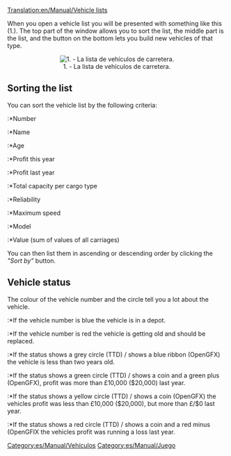 [[Translation:en/Manual/Vehicle lists]]
{{es/Traducción|en/Manual/Vehicle lists|0}}


When you open a vehicle list you will be presented with something like this (1.). The top part of the window allows you to sort the list, the middle part is the list, and the button on the bottom lets you build new vehicles of that type.

<center>[[File:es/Manual/Vehicle list.png|center|frame|1. - La lista de vehículos de carretera.]]</center>

==Sorting the list==

You can sort the vehicle list by the following criteria:
:*Number
:*Name
:*Age
:*Profit this year
:*Profit last year
:*Total capacity per cargo type
:*Reliability
:*Maximum speed
:*Model
:*Value (sum of values of all carriages)

You can then list them in ascending or descending order by clicking the ''"Sort by"'' button.

==Vehicle status==

The colour of the vehicle number and the circle tell you a lot about the vehicle.
:*If the vehicle number is blue the vehicle is in a depot.
:*If the vehicle number is red the vehicle is getting old and should be replaced.

:*If the status shows a grey circle (TTD) / shows a blue ribbon (OpenGFX) the vehicle is less than two years old.
:*If the status shows a green circle (TTD) / shows a coin and a green plus (OpenGFX), profit was more than £10,000 ($20,000) last year.
:*If the status shows a yellow circle (TTD) / shows a coin (OpenGFX) the vehicles profit was less than £10,000 ($20,000), but more than £/$0 last year.
:*If the status shows a red circle (TTD) / shows a coin and a red minus (OpenGFIX the vehicles profit was running a loss last year.

[[Category:es/Manual/Vehículos]]
[[Category:es/Manual/Juego]]